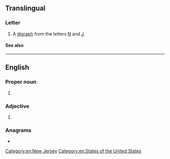 {{character info/new|Ǌ}}
{{also|nj|Nj|nJ|.nj|N.J.}}
==Translingual==

===Letter===
{{mul-letter|upper=NJ|mixed=Nj|lower=nj|sc=Latn}}

# A [[digraph]] from the letters [[N]] and [[J]].

====See also====
{{Latn-script}}

----

==English==

===Proper noun===
{{en-proper noun}}

# {{initialism of|New Jersey|lang=en}}

===Adjective===
{{en-adj|-}}

# {{initialism of|non-[[Jewish]]|lang=en}}

===Anagrams===
* {{anagrams|en|Jn}}

[[Category:en:New Jersey]]
[[Category:en:States of the United States]]
